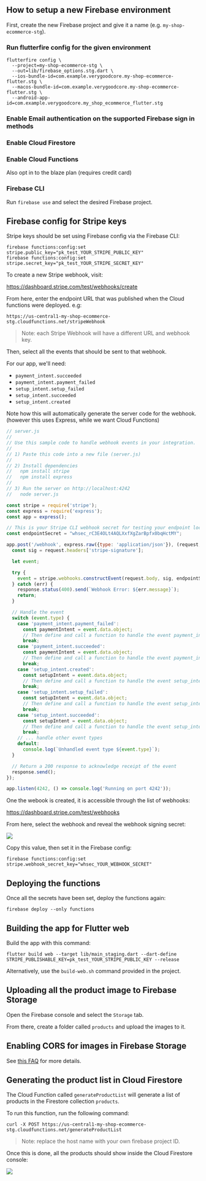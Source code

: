 ## How to setup a new Firebase environment

First, create the new Firebase project and give it a name (e.g. `my-shop-ecommerce-stg`).

### Run flutterfire config for the given environment

```
flutterfire config \
  --project=my-shop-ecommerce-stg \
  --out=lib/firebase_options.stg.dart \
  --ios-bundle-id=com.example.verygoodcore.my-shop-ecommerce-flutter.stg \
  --macos-bundle-id=com.example.verygoodcore.my-shop-ecommerce-flutter.stg \
  --android-app-id=com.example.verygoodcore.my_shop_ecommerce_flutter.stg
```

### Enable Email authentication on the supported Firebase sign in methods

### Enable Cloud Firestore

### Enable Cloud Functions

Also opt in to the blaze plan (requires credit card)

### Firebase CLI

Run `firebase use` and select the desired Firebase project.


## Firebase config for Stripe keys

Stripe keys should be set using Firebase config via the Firebase CLI:

```
firebase functions:config:set stripe.public_key="pk_test_YOUR_STRIPE_PUBLIC_KEY"
firebase functions:config:set stripe.secret_key="pk_test_YOUR_STRIPE_SECRET_KEY"
```


To create a new Stripe webhook, visit:

https://dashboard.stripe.com/test/webhooks/create

From here, enter the endpoint URL that was published when the Cloud functions were deployed. e.g:

```
https://us-central1-my-shop-ecommerce-stg.cloudfunctions.net/stripeWebhook
```

> Note: each Stripe Webhook will have a different URL and webhook key.

Then, select all the events that should be sent to that webhook.

For our app, we'll need:

- `payment_intent.succeeded`
- `payment_intent.payment_failed`
- `setup_intent.setup_failed`
- `setup_intent.succeeded`
- `setup_intent.created`

Note how this will automatically generate the server code for the webhook. (however this uses Express, while we want Cloud Functions)

```js
// server.js
//
// Use this sample code to handle webhook events in your integration.
//
// 1) Paste this code into a new file (server.js)
//
// 2) Install dependencies
//   npm install stripe
//   npm install express
//
// 3) Run the server on http://localhost:4242
//   node server.js

const stripe = require('stripe');
const express = require('express');
const app = express();

// This is your Stripe CLI webhook secret for testing your endpoint locally.
const endpointSecret = "whsec_rC3E4OLt4AQLXxfXgZarBpfx0bqHctMY";

app.post('/webhook', express.raw({type: 'application/json'}), (request, response) => {
  const sig = request.headers['stripe-signature'];

  let event;

  try {
    event = stripe.webhooks.constructEvent(request.body, sig, endpointSecret);
  } catch (err) {
    response.status(400).send(`Webhook Error: ${err.message}`);
    return;
  }

  // Handle the event
  switch (event.type) {
    case 'payment_intent.payment_failed':
      const paymentIntent = event.data.object;
      // Then define and call a function to handle the event payment_intent.payment_failed
      break;
    case 'payment_intent.succeeded':
      const paymentIntent = event.data.object;
      // Then define and call a function to handle the event payment_intent.succeeded
      break;
    case 'setup_intent.created':
      const setupIntent = event.data.object;
      // Then define and call a function to handle the event setup_intent.created
      break;
    case 'setup_intent.setup_failed':
      const setupIntent = event.data.object;
      // Then define and call a function to handle the event setup_intent.setup_failed
      break;
    case 'setup_intent.succeeded':
      const setupIntent = event.data.object;
      // Then define and call a function to handle the event setup_intent.succeeded
      break;
    // ... handle other event types
    default:
      console.log(`Unhandled event type ${event.type}`);
  }

  // Return a 200 response to acknowledge receipt of the event
  response.send();
});

app.listen(4242, () => console.log('Running on port 4242'));
```

One the webook is  created, it is accessible through the list of webhooks:

https://dashboard.stripe.com/test/webhooks

From here, select the webhook and reveal the webhook signing secret:

![](images/webhook-signing-secret.png)

Copy this value, then set it in the Firebase config:

```
firebase functions:config:set stripe.webhook_secret_key="whsec_YOUR_WEBHOOK_SECRET"
```

## Deploying the functions

Once all the secrets have been set, deploy the functions again:

```
firebase deploy --only functions
```

## Building the app for Flutter web

Build the app with this command:

```
flutter build web --target lib/main_staging.dart --dart-define STRIPE_PUBLISHABLE_KEY=pk_test_YOUR_STRIPE_PUBLIC_KEY --release
```

Alternatively, use the `build-web.sh` command provided in the project.

## Uploading all the product image to Firebase Storage

Open the Firebase console and select the `Storage` tab.

From there, create a folder called `products` and upload the images to it.

## Enabling CORS for images in Firebase Storage 

See [this FAQ](faq/failed-to-load-network-image-storage-cors.mdx) for more details.

## Generating the product list in Cloud Firestore

The Cloud Function called `generateProductList` will generate a list of products in the Firestore collection `products`.

To run this function, run the following command:

```
curl -X POST https://us-central1-my-shop-ecommerce-stg.cloudfunctions.net/generateProductList
```

> Note: replace the host name with your own firebase project ID.

Once this is done, all the products should show inside the Cloud Firestore console:

![](images/generated-products.png)


